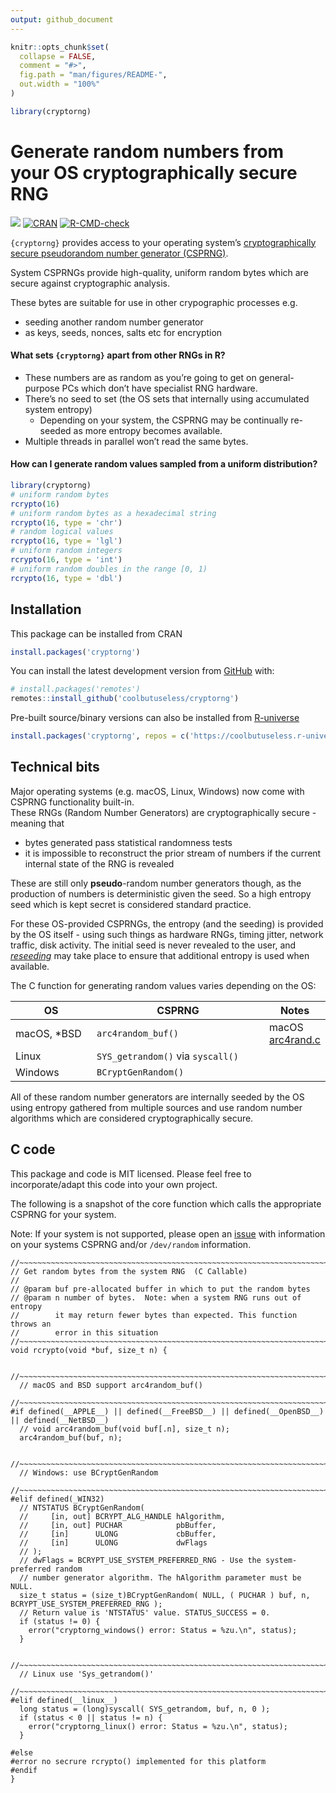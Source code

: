 ```yaml
---
output: github_document
---
```


<!-- README.md is generated from README.Rmd. Please edit that file -->

```r
knitr::opts_chunk$set(
  collapse = FALSE,
  comment = "#>",
  fig.path = "man/figures/README-",
  out.width = "100%"
)

library(cryptorng)
```

# Generate random numbers from your OS cryptographically secure RNG

<!-- badges: start -->
![](https://img.shields.io/badge/cool-useless-green.svg)
[![CRAN](http://www.r-pkg.org/badges/version/cryptorng)](https://cran.r-project.org/package=cryptorng)
[![R-CMD-check](https://github.com/coolbutuseless/cryptorng/actions/workflows/R-CMD-check.yaml/badge.svg)](https://github.com/coolbutuseless/cryptorng/actions/workflows/R-CMD-check.yaml)
<!-- badges: end -->

`{cryptorng}` provides access to your operating system's [cryptographically secure pseudorandom number generator (CSPRNG)](https://en.wikipedia.org/wiki/Cryptographically_secure_pseudorandom_number_generator).

System CSPRNGs provide high-quality, uniform random bytes which are secure against cryptographic analysis.

These bytes are suitable for use in other crypographic processes e.g.

* seeding another random number generator
* as keys, seeds, nonces, salts etc for encryption

#### What sets `{cryptorng}` apart from other RNGs in R?

* These numbers are as random as you're going to get on general-purpose PCs
which don't have specialist RNG hardware.  
* There's no seed to set (the OS sets that internally using 
accumulated system entropy)
    * Depending on your system, the CSPRNG may be continually re-seeded as more 
      entropy becomes available. 
* Multiple threads in parallel won't read the same bytes.

#### How can I generate random values sampled from a uniform distribution?

```r
library(cryptorng)
# uniform random bytes
rcrypto(16)
# uniform random bytes as a hexadecimal string
rcrypto(16, type = 'chr')
# random logical values
rcrypto(16, type = 'lgl')
# uniform random integers
rcrypto(16, type = 'int')
# uniform random doubles in the range [0, 1)
rcrypto(16, type = 'dbl')
```




## Installation

This package can be installed from CRAN

``` r
install.packages('cryptorng')
```

You can install the latest development version from [GitHub](https://github.com/coolbutuseless/cryptorng) with:

``` r
# install.packages('remotes')
remotes::install_github('coolbutuseless/cryptorng')
```

Pre-built source/binary versions can also be installed from [R-universe](https://r-universe.dev)

``` r
install.packages('cryptorng', repos = c('https://coolbutuseless.r-universe.dev', 'https://cloud.r-project.org'))
```



## Technical bits

Major operating systems (e.g. macOS, Linux, Windows) now come with CSPRNG functionality built-in.  
These RNGs (Random Number Generators) are cryptographically secure - meaning that

* bytes generated pass statistical randomness tests
* it is impossible to reconstruct the prior stream of numbers if the current internal
  state of the RNG is revealed
  
These are still only **pseudo**-random number generators though, as the production
of numbers is deterministic given the seed.  So a high entropy seed which is kept
secret is considered standard practice.

For these OS-provided CSPRNGs, the entropy (and the seeding) is provided by 
the OS itself - using such things as hardware RNGs, timing jitter, 
network traffic, disk activity.  The initial seed is never revealed to the user,
and [*reseeding*](https://en.wikipedia.org/wiki//dev/random#BSD_systems) may 
take place to ensure that additional entropy is used when available.


The C function for generating random values varies depending on the OS: 

| OS          | CSPRNG                     | Notes |
|-------------|----------------------------|-------|
| macOS, *BSD | `arc4random_buf()`         | macOS [arc4rand.c](http://www.opensource.apple.com/source/Libc/Libc-1044.10.1/gen/FreeBSD/arc4random.c) |
| Linux       | `SYS_getrandom()` via `syscall()` |    |
| Windows     | `BCryptGenRandom()`        |     |

All of these random number generators are internally seeded by the OS using entropy 
gathered from multiple sources and use random number algorithms which are 
considered cryptographically secure.


## C code

This package and code is MIT licensed.  Please feel free to 
incorporate/adapt this code into your own project.

The following is a snapshot of the core function which calls the appropriate
CSPRNG for your system.

Note: If your system is not supported, please open an [issue](https://github.com/coolbutuseless/cryptorng/issues) with information on 
your systems CSPRNG and/or `/dev/random` information.

```
//~~~~~~~~~~~~~~~~~~~~~~~~~~~~~~~~~~~~~~~~~~~~~~~~~~~~~~~~~~~~~~~~~~~~~~~~~~~
// Get random bytes from the system RNG  (C Callable)
//
// @param buf pre-allocated buffer in which to put the random bytes
// @param n number of bytes.  Note: when a system RNG runs out of entropy
//        it may return fewer bytes than expected. This function throws an 
//        error in this situation
//~~~~~~~~~~~~~~~~~~~~~~~~~~~~~~~~~~~~~~~~~~~~~~~~~~~~~~~~~~~~~~~~~~~~~~~~~~~
void rcrypto(void *buf, size_t n) {
  
  //~~~~~~~~~~~~~~~~~~~~~~~~~~~~~~~~~~~~~~~~~~~~~~~~~~~~~~~~~~~~~~~~~~~~~~~~~
  // macOS and BSD support arc4random_buf()
  //~~~~~~~~~~~~~~~~~~~~~~~~~~~~~~~~~~~~~~~~~~~~~~~~~~~~~~~~~~~~~~~~~~~~~~~~~
#if defined(__APPLE__) || defined(__FreeBSD__) || defined(__OpenBSD__) || defined(__NetBSD__)
  // void arc4random_buf(void buf[.n], size_t n);
  arc4random_buf(buf, n); 
  
  //~~~~~~~~~~~~~~~~~~~~~~~~~~~~~~~~~~~~~~~~~~~~~~~~~~~~~~~~~~~~~~~~~~~~~~~~~
  // Windows: use BCryptGenRandom
  //~~~~~~~~~~~~~~~~~~~~~~~~~~~~~~~~~~~~~~~~~~~~~~~~~~~~~~~~~~~~~~~~~~~~~~~~~
#elif defined(_WIN32)  
  // NTSTATUS BCryptGenRandom(
  //     [in, out] BCRYPT_ALG_HANDLE hAlgorithm,
  //     [in, out] PUCHAR            pbBuffer,
  //     [in]      ULONG             cbBuffer,
  //     [in]      ULONG             dwFlags
  // );
  // dwFlags = BCRYPT_USE_SYSTEM_PREFERRED_RNG - Use the system-preferred random 
  // number generator algorithm. The hAlgorithm parameter must be NULL. 
  size_t status = (size_t)BCryptGenRandom( NULL, ( PUCHAR ) buf, n, BCRYPT_USE_SYSTEM_PREFERRED_RNG );
  // Return value is 'NTSTATUS' value. STATUS_SUCCESS = 0.
  if (status != 0) {
    error("cryptorng_windows() error: Status = %zu.\n", status);
  }
  
  //~~~~~~~~~~~~~~~~~~~~~~~~~~~~~~~~~~~~~~~~~~~~~~~~~~~~~~~~~~~~~~~~~~~~~~~~~
  // Linux use 'Sys_getrandom()'
  //~~~~~~~~~~~~~~~~~~~~~~~~~~~~~~~~~~~~~~~~~~~~~~~~~~~~~~~~~~~~~~~~~~~~~~~~~
#elif defined(__linux__)
  long status = (long)syscall( SYS_getrandom, buf, n, 0 );
  if (status < 0 || status != n) {
    error("cryptorng_linux() error: Status = %zu.\n", status);
  }
  
#else
#error no secrure rcrypto() implemented for this platform
#endif 
}
```



